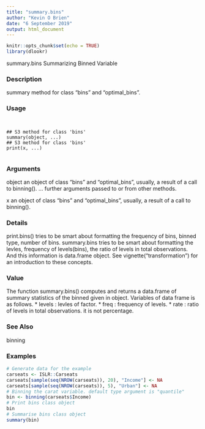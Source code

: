 ```yaml
---
title: "summary.bins"
author: "Kevin O Brien"
date: "6 September 2019"
output: html_document
---
```


```r
knitr::opts_chunk$set(echo = TRUE)
library(dlookr)
```

summary.bins Summarizing Binned Variable

### Description 

summary method for class "bins" and "optimal_bins".

### Usage 
<pre><code>

## S3 method for class 'bins'
summary(object, ...)
## S3 method for class 'bins'
print(x, ...)

</code></pre>
### Arguments
 
object an object of class "bins" and "optimal_bins", usually, a result of a call to binning().
... further arguments passed to or from other methods.

x an object of class "bins" and "optimal_bins", usually, a result of a call to binning().

### Details 

print.bins() tries to be smart about formatting the frequency of bins, binned type, number of bins.
summary.bins tries to be smart about formatting the levles, frequency of levels(bins), the ratio of
levels in total observations. And this information is data.frame object.
See vignette("transformation") for an introduction to these concepts.

### Value 

The function summary.bins() computes and returns a data.frame of summary statistics of the binned
given in object. Variables of data frame is as follows.
*  levels : levles of factor.
*  freq : frequency of levels.
*  rate : ratio of levels in total observations. it is not percentage.

### See Also
 
binning

### Examples
```r

# Generate data for the example
carseats <- ISLR::Carseats
carseats[sample(seq(NROW(carseats)), 20), "Income"] <- NA
carseats[sample(seq(NROW(carseats)), 5), "Urban"] <- NA
# Binning the carat variable. default type argument is "quantile"
bin <- binning(carseats$Income)
# Print bins class object
bin
# Summarise bins class object
summary(bin)
```

